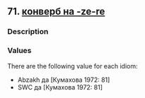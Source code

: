 ## 71. <a href =  'https://agricolamz.github.io/The_Circassian_Isoglosses_Database/71.html'>конверб на -ze-re</a>
### Description



### Values
There are the following value for each idiom:

* Abzakh  да [Кумахова 1972: 81] 
* SWC  да [Кумахова 1972: 81] 


